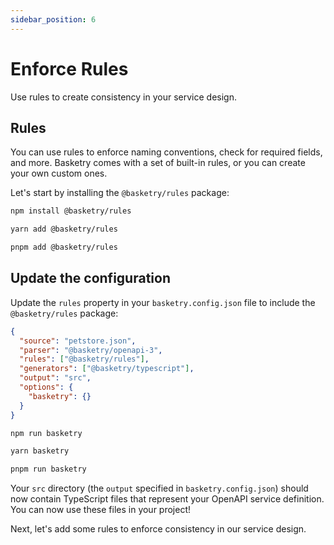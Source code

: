 ```yaml
---
sidebar_position: 6
---
```



# Enforce Rules

Use rules to create consistency in your service design.

## Rules

You can use rules to enforce naming conventions, check for required fields, and more. Basketry comes with a set of built-in rules, or you can create your own custom ones.

Let's start by installing the `@basketry/rules` package:

<Tabs groupId="package-manager">
  <TabItem value="npm" label="npm" default>

```sh
npm install @basketry/rules
```

  </TabItem>
  <TabItem value="yarn" label="yarn">

```sh
yarn add @basketry/rules
```

  </TabItem>
  <TabItem value="pnpm" label="pnpm">

```sh
pnpm add @basketry/rules
```

  </TabItem>
</Tabs>

## Update the configuration

Update the `rules` property in your `basketry.config.json` file to include the `@basketry/rules` package:

```json title="basketry.config.json"
{
  "source": "petstore.json",
  "parser": "@basketry/openapi-3",
  "rules": ["@basketry/rules"],
  "generators": ["@basketry/typescript"],
  "output": "src",
  "options": {
    "basketry": {}
  }
}
```

<Tabs groupId="package-manager">
  <TabItem value="npm" label="npm" default>

```sh
npm run basketry
```

  </TabItem>
  <TabItem value="yarn" label="yarn">

```sh
yarn basketry
```

  </TabItem>
  <TabItem value="pnpm" label="pnpm">

```sh
pnpm run basketry
```

  </TabItem>
</Tabs>

Your `src` directory (the `output` specified in `basketry.config.json`) should now contain TypeScript files that represent your OpenAPI service definition. You can now use these files in your project!

Next, let's add some rules to enforce consistency in our service design.
